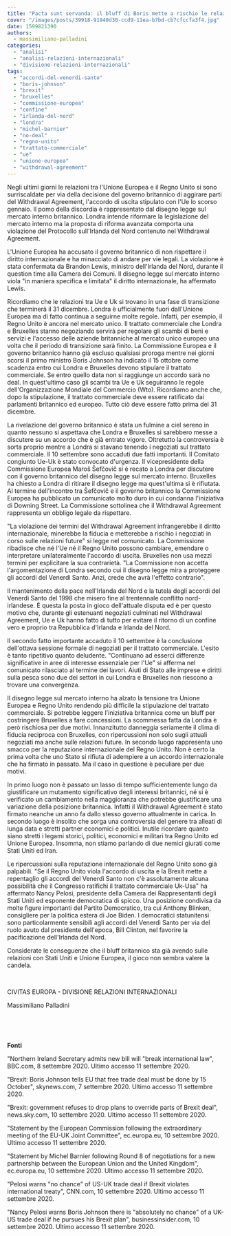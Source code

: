 ```yaml
---
title: "Pacta sunt servanda: il bluff di Boris mette a rischio le relazioni UE-UK"
cover: "/images/posts/39918-91940d30-ccd9-11ea-b7bd-cb7cfccfa3f4.jpg"
date: 1599821390
authors:
  - massimiliano-palladini
categories: 
  - "analisi"
  - "analisi-relazioni-internazionali"
  - "divisione-relazioni-internazionali"
tags: 
  - "accordi-del-venerdi-santo"
  - "boris-johnson"
  - "brexit"
  - "bruxelles"
  - "commissione-europea"
  - "confine"
  - "irlanda-del-nord"
  - "londra"
  - "michel-barnier"
  - "no-deal"
  - "regno-unito"
  - "trattato-commerciale"
  - "ue"
  - "unione-europea"
  - "withdrawal-agreement"
---
```


Negli ultimi giorni le relazioni tra l'Unione Europea e il Regno Unito si sono surriscaldate per via della decisione del governo britannico di aggirare parti del Withdrawal Agreement, l'accordo di uscita stipulato con l'Ue lo scorso gennaio. Il pomo della discordia è rappresentato dal disegno legge sul mercato interno britannico. Londra intende riformare la legislazione del mercato interno ma la proposta di riforma avanzata comporta una violazione del Protocollo sull'Irlanda del Nord contenuto nel Withdrawal Agreement.

L'Unione Europea ha accusato il governo britannico di non rispettare il diritto internazionale e ha minacciato di andare per vie legali. La violazione è stata confermata da Brandon Lewis, ministro dell'Irlanda del Nord, durante il question time alla Camera dei Comuni. Il disegno legge sul mercato interno viola "in maniera specifica e limitata" il diritto internazionale, ha affermato Lewis.

Ricordiamo che le relazioni tra Ue e Uk si trovano in una fase di transizione che terminerà il 31 dicembre. Londra è ufficialmente fuori dall'Unione Europea ma di fatto continua a seguirne molte regole. Infatti, per esempio, il Regno Unito è ancora nel mercato unico. Il trattato commerciale che Londra e Bruxelles stanno negoziando servirà per regolare gli scambi di beni e servizi e l'accesso delle aziende britanniche al mercato unico europeo una volta che il periodo di transizione sarà finito. La Commissione Europea e il governo britannico hanno già escluso qualsiasi proroga mentre nei giorni scorsi il primo ministro Boris Johnson ha indicato il 15 ottobre come scadenza entro cui Londra e Bruxelles devono stipulare il trattato commerciale. Se entro quello data non si raggiunge un accordo sarà no deal. In quest'ultimo caso gli scambi tra Ue e Uk seguiranno le regole dell'Organizzazione Mondiale del Commercio (Wto). Ricordiamo anche che, dopo la stipulazione, il trattato commerciale deve essere ratificato dai parlamenti britannico ed europeo. Tutto ciò deve essere fatto prima del 31 dicembre.

La rivelazione del governo britannico è stata un fulmine a ciel sereno in quanto nessuno si aspettava che Londra e Bruxelles si sarebbero messe a discutere su un accordo che è già entrato vigore. Oltretutto la controversia è sorta proprio mentre a Londra si stavano tenendo i negoziati sul trattato commerciale. Il 10 settembre sono accaduti due fatti importanti. Il Comitato congiunto Ue-Uk è stato convocato d'urgenza. Il vicepresidente della Commissione Europea Maroš Šefčovič si è recato a Londra per discutere con il governo britannico del disegno legge sul mercato interno. Bruxelles ha chiesto a Londra di ritirare il disegno legge ma quest'ultima si è rifiutata. Al termine dell'incontro tra Šefčovič e il governo britannico la Commissione Europea ha pubblicato un comunicato molto duro in cui condanna l'iniziativa di Downing Street. La Commissione sottolinea che il Withdrawal Agreement rappresenta un obbligo legale da rispettare.

"La violazione dei termini del Withdrawal Agreement infrangerebbe il diritto internazionale, minerebbe la fiducia e metterebbe a rischio i negoziati in corso sulle relazioni future" si legge nel comunicato. La Commissione ribadisce che né l'Ue né il Regno Unito possono cambiare, emendare o interpretare unilateralmente l'accordo di uscita. Bruxelles non usa mezzi termini per esplicitare la sua contrarietà. "La Commissione non accetta l'argomentazione di Londra secondo cui il disegno legge mira a proteggere gli accordi del Venerdì Santo. Anzi, crede che avrà l'effetto contrario".

Il mantenimento della pace nell'Irlanda del Nord e la tutela degli accordi del Venerdì Santo del 1998 che misero fine al trentennale conflitto nord-irlandese. È questa la posta in gioco dell'attuale disputa ed è per questo motivo che, durante gli estenuanti negoziati culminati nel Withdrawal Agreement, Ue e Uk hanno fatto di tutto per evitare il ritorno di un confine vero e proprio tra Repubblica d'Irlanda e Irlanda del Nord.

Il secondo fatto importante accaduto il 10 settembre è la conclusione dell'ottava sessione formale di negoziati per il trattato commerciale. L'esito è tanto ripetitivo quanto deludente. "Continuano ad esserci differenze significative in aree di interesse essenziale per l'Ue" si afferma nel comunicato rilasciato al termine dei lavori. Aiuti di Stato alle imprese e diritti sulla pesca sono due dei settori in cui Londra e Bruxelles non riescono a trovare una convergenza.

Il disegno legge sul mercato interno ha alzato la tensione tra Unione Europea e Regno Unito rendendo più difficile la stipulazione del trattato commerciale. Si potrebbe leggere l'iniziativa britannica come un bluff per costringere Bruxelles a fare concessioni. La scommessa fatta da Londra è però rischiosa per due motivi. Innanzitutto danneggia seriamente il clima di fiducia reciproca con Bruxelles, con ripercussioni non solo sugli attuali negoziati ma anche sulle relazioni future. In secondo luogo rappresenta uno smacco per la reputazione internazionale del Regno Unito. Non è certo la prima volta che uno Stato si rifiuta di adempiere a un accordo internazionale che ha firmato in passato. Ma il caso in questione è peculiare per due motivi.

In primo luogo non è passato un lasso di tempo sufficientemente lungo da giustificare un mutamento significativo degli interessi britannici, né si è verificato un cambiamento nella maggioranza che potrebbe giustificare una variazione della posizione britannica. Infatti il Withdrawal Agreement è stato firmato neanche un anno fa dallo stesso governo attualmente in carica. In secondo luogo è insolito che sorga una controversia del genere tra alleati di lunga data e stretti partner economici e politici. Inutile ricordare quanto siano stretti i legami storici, politici, economici e militari tra Regno Unito ed Unione Europea. Insomma, non stiamo parlando di due nemici giurati come Stati Uniti ed Iran.

Le ripercussioni sulla reputazione internazionale del Regno Unito sono già palpabili. "Se il Regno Unito viola l'accordo di uscita e la Brexit mette a repentaglio gli accordi del Venerdì Santo non c'è assolutamente alcuna possibilità che il Congresso ratifichi il trattato commerciale Uk-Usa" ha affermato Nancy Pelosi, presidente della Camera dei Rappresentanti degli Stati Uniti ed esponente democratica di spicco. Una posizione condivisa da molte figure importanti del Partito Democratico, tra cui Anthony Blinken, consigliere per la politica estera di Joe Biden. I democratici statunitensi sono particolarmente sensibili agli accordi del Venerdì Santo per via del ruolo avuto dal presidente dell'epoca, Bill Clinton, nel favorire la pacificazione dell'Irlanda del Nord.

Considerate le conseguenze che il bluff britannico sta già avendo sulle relazioni con Stati Uniti e Unione Europea, il gioco non sembra valere la candela.

 

CIVITAS EUROPA - DIVISIONE RELAZIONI INTERNAZIONALI

Massimiliano Palladini

 

 

**Fonti**

"Northern Ireland Secretary admits new bill will "break international law", BBC.com, 8 settembre 2020. Ultimo accesso 11 settembre 2020.

"Brexit: Boris Johnson tells EU that free trade deal must be done by 15 October", skynews.com, 7 settembre 2020. Ultimo accesso 11 settembre 2020.

"Brexit: government refuses to drop plans to override parts of Brexit deal", news.sky.com, 10 settembre 2020. Ultimo accesso 11 settembre 2020.

"Statement by the European Commission following the extraordinary meeting of the EU-UK Joint Committee", ec.europa.eu, 10 settembre 2020. Ultimo accesso 11 settembre 2020.

"Statement by Michel Barnier following Round 8 of negotiations for a new partnership between the European Union and the United Kingdom", ec.europa.eu, 10 settembre 2020. Ultimo accesso 11 settembre 2020.

"Pelosi warns "no chance" of US-UK trade deal if Brexit violates international treaty", CNN.com, 10 settembre 2020. Ultimo accesso 11 settembre 2020.

"Nancy Pelosi warns Boris Johnson there is "absolutely no chance" of a UK-US trade deal if he pursues his Brexit plan", businessinsider.com, 10 settembre 2020. Ultimo accesso 11 settembre 2020.
